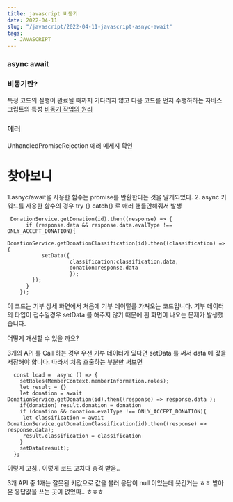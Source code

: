 ```yaml
---
title: javascript 비동기
date: 2022-04-11
slug: "/javascript/2022-04-11-javascript-asnyc-await"
tags:
  - JAVASCRIPT
--- 
```



### async  await


### 비동기란?
특정 코드의 실행이 완료될 때까지 기다리지 않고 다음 코드를 먼저 수행하하는 자바스크립트의 특성
[비동기 작업의 원리](https://it-eldorado.tistory.com/86)

### 에러
UnhandledPromiseRejection
에러 메세지 확인
# 찾아보니
1.asnyc/await을 사용한 함수는 promise를 반환한다는 것을 알게되었다.
2.  async 키워드를 사용한 함수의 경우
    try {} catch{} 로 애러 핸들안해줘서 발생

```
 DonationService.getDonation(id).then((response) => {
      if (response.data && response.data.evalType !== ONLY_ACCEPT_DONATION){
        DonationService.getDonationClassification(id).then((classification) => {
           setData({
                    classification:classification.data,
                    donation:response.data
                    });
        });
      }
    });

```

이 코드는 기부 상세 화면에서 처음에 기부 데이텉를 가져오는 코드입니다.
기부 데이터의 타입이 접수일경우 setData 를 해주지 않기 때문에 흰 화면이 나오는 문제가 발생했습니다.

어떻게 개선할 수 있을 까요?

3개의 API 를 Call 하는 경우 
우선 기부 데이터가 있다면 setData 를 써서 data 에 값을 저장해야 합니다. 따라서 
처음 호출하는 부분만 써보면

```
  const load =  async () => {
    setRoles(MemberContext.memberInformation.roles);
    let result = {}
    let donation = await DonationService.getDonation(id).then((response) => response.data );
    if(donation) result.donation = donation
    if (donation && donation.evalType !== ONLY_ACCEPT_DONATION){
     let classification = await DonationService.getDonationClassification(id).then((response) => response.data);
     result.classification = classification
    }
    setData(result);
  };
```
이렇게 고침..
이렇게 코드 고치다 충격 받음..

3개 API 중 1개는 잘못된 키값으로 값을 불러 응답이 null 이었는데
웃긴거는 ㅎㅎ 받아온 응답값을 쓰는 곳이 없었따.. ㅎㅎㅎ
